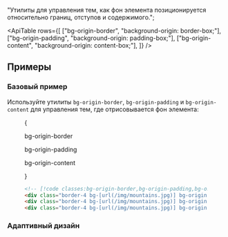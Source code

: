 
  "Утилиты для управления тем, как фон элемента позиционируется относительно границ, отступов и содержимого.";

<ApiTable
  rows={[
    ["bg-origin-border", "background-origin: border-box;"],
    ["bg-origin-padding", "background-origin: padding-box;"],
    ["bg-origin-content", "background-origin: content-box;"],
  ]}
/>

## Примеры

### Базовый пример

Используйте утилиты `bg-origin-border`, `bg-origin-padding` и `bg-origin-content` для управления тем, где отрисовывается фон элемента:

<Figure>

<Example padding={false}>
  {
    <div className="flex scroll-p-8 overflow-scroll sm:block sm:overflow-visible">
      <div className="flex shrink-0 items-center justify-around gap-12 p-8 font-mono font-bold sm:gap-4">
        <div className="flex shrink-0 flex-col items-center">
          <p className="mb-3 text-center font-mono text-sm font-medium text-gray-500 dark:text-gray-400">
            bg-origin-border
          </p>
          <div className="h-24 w-24 rounded-lg border-4 border-dashed border-white/75 bg-gray-300 bg-[url(https://images.unsplash.com/photo-1554629947-334ff61d85dc?ixid=MnwxMjA3fDB8MHxwaG90by1wYWdlfHx8fGVufDB8fHx8&ixlib=rb-1.2.1&auto=format&fit=crop&w=1000&h=1000&q=90)] bg-cover bg-no-repeat bg-origin-border object-cover p-3 dark:border-white/40"></div>
        </div>
        <div className="flex shrink-0 flex-col items-center">
          <p className="mb-3 text-center font-mono text-sm font-medium text-gray-500 dark:text-gray-400">
            bg-origin-padding
          </p>
          <div className="h-24 w-24 rounded-lg border-4 border-dashed border-white/75 bg-gray-300 bg-[url(https://images.unsplash.com/photo-1554629947-334ff61d85dc?ixid=MnwxMjA3fDB8MHxwaG90by1wYWdlfHx8fGVufDB8fHx8&ixlib=rb-1.2.1&auto=format&fit=crop&w=1000&h=1000&q=90)] bg-cover bg-no-repeat bg-origin-padding object-cover p-3 dark:border-white/25 dark:bg-gray-700"></div>
        </div>
        <div className="flex shrink-0 flex-col items-center">
          <p className="mb-3 text-center font-mono text-sm font-medium text-gray-500 dark:text-gray-400">
            bg-origin-content
          </p>
          <div className="h-24 w-24 rounded-lg border-4 border-dashed border-white/75 bg-gray-300 bg-[url(https://images.unsplash.com/photo-1554629947-334ff61d85dc?ixid=MnwxMjA3fDB8MHxwaG90by1wYWdlfHx8fGVufDB8fHx8&ixlib=rb-1.2.1&auto=format&fit=crop&w=1000&h=1000&q=90)] bg-cover bg-no-repeat bg-origin-content object-cover p-3 dark:border-white/25 dark:bg-gray-700"></div>
        </div>
      </div>
    </div>
  }
</Example>

```html
<!-- [!code classes:bg-origin-border,bg-origin-padding,bg-origin-content] -->
<div class="border-4 bg-[url(/img/mountains.jpg)] bg-origin-border p-3 ..."></div>
<div class="border-4 bg-[url(/img/mountains.jpg)] bg-origin-padding p-3 ..."></div>
<div class="border-4 bg-[url(/img/mountains.jpg)] bg-origin-content p-3 ..."></div>
```

</Figure>

### Адаптивный дизайн

<ResponsiveDesign property="background-origin" defaultClass="bg-origin-border" featuredClass="bg-origin-padding" />
